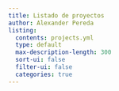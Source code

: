 ```yaml
---
title: Listado de proyectos
author: Alexander Pereda
listing:
  contents: projects.yml
  type: default
  max-description-length: 300
  sort-ui: false
  filter-ui: false
  categories: true
---
```


